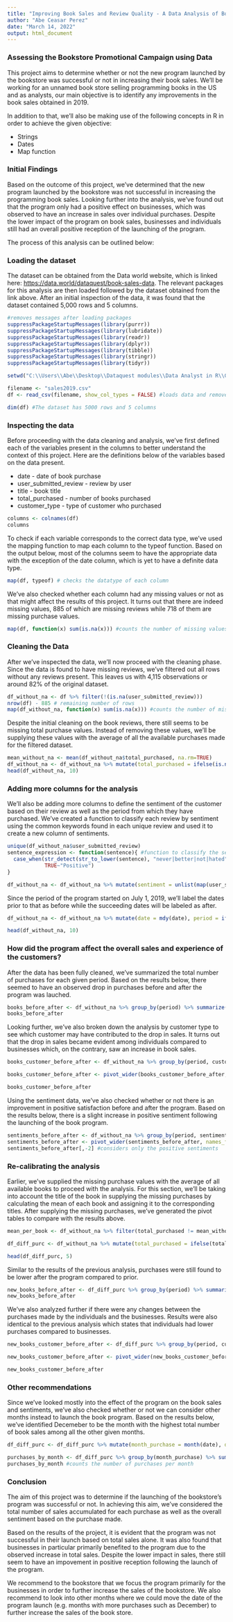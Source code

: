 ---
title: "Improving Book Sales and Review Quality - A Data Analysis of Book Sales taken from 2019"
author: "Abe Ceasar Perez"
date: "March 14, 2022"
output: html_document
---

### Assessing the Bookstore Promotional Campaign using Data

This project aims to determine whether or not the new program launched by the bookstore was successful or not in increasing their book sales. We'll be working for an unnamed book store selling programming books in the US and as analysts, our main objective is to identify any improvements in the book sales obtained in 2019.

In addition to that, we'll also be making use of the following concepts in R in order to achieve the given objective:

+ Strings
+ Dates
+ Map function

### Initial Findings

Based on the outcome of this project, we've determined that the new program launched by the bookstore was not successful in increasing the programming book sales. Looking further into the analysis, we've found out that the program only had a positive effect on businesses, which was observed to have an increase in sales over individual purchases. Despite the lower impact of the program on book sales, businesses and individuals still had an overall positive reception of the launching of the program.

The process of this analysis can be outlined below:

### Loading the dataset

The dataset can be obtained from the Data world website, which is linked here: <https://data.world/dataquest/book-sales-data>. The relevant packages for this analysis are then loaded followed by the dataset obtained from the link above. After an initial inspection of the data, it was found that the dataset contained 5,000 rows and 5 columns.

```{r load_dataset, echo=TRUE, warning=FALSE}

#removes messages after loading packages
suppressPackageStartupMessages(library(purrr))
suppressPackageStartupMessages(library(lubridate))
suppressPackageStartupMessages(library(readr))
suppressPackageStartupMessages(library(dplyr))
suppressPackageStartupMessages(library(tibble))
suppressPackageStartupMessages(library(stringr))
suppressPackageStartupMessages(library(tidyr))

setwd("C:\\Users\\Abe\\Desktop\\Dataquest modules\\Data Analyst in R\\Guided Projects\\project_3")

filename <- "sales2019.csv"
df <- read_csv(filename, show_col_types = FALSE) #loads data and removes column messages

dim(df) #The dataset has 5000 rows and 5 columns
```

### Inspecting the data

Before proceeding with the data cleaning and analysis, we've first defined each of the variables present in the columns to better understand the context of this project. Here are the definitions below of the variables based on the data present.

- date - date of book purchase
- user_submitted_review - review by user
- title - book title
- total_purchased - number of books purchased
- customer_type - type of customer who purchased

```{r store_cols, echo=TRUE}

columns <- colnames(df)
columns

```

To check if each variable corresponds to the correct data type,  we've used the mapping function to map each column to the typeof function. Based on the output below, most of the columns seem to have the appropriate data with the exception of the date column, which is yet to have a definite data type.

```{r check_datatypes, echo=TRUE}

map(df, typeof) # checks the datatype of each column

```

We've also checked whether each column had any missing values or not as that might affect the results of this project. It turns out that there are indeed missing values, 885 of which are missing reviews while 718 of them are missing purchase values.

```{r check_missing, echo=TRUE}

map(df, function(x) sum(is.na(x))) #counts the number of missing values per column

```

### Cleaning the Data

After we've inspected the data, we'll now proceed with the cleaning phase. Since the data is found to have missing reviews, we've filtered out all rows without any reviews present. This leaves us with 4,115 observations or around 82% of the original dataset.

```{r clean_dataset, echo=TRUE}

df_without_na <- df %>% filter(!(is.na(user_submitted_review)))
nrow(df) - 885 # remaining number of rows
map(df_without_na, function(x) sum(is.na(x))) #counts the number of missing values per column

```

Despite the initial cleaning on the book reviews, there still seems to be missing total purchase values. Instead of removing these values, we'll be supplying these values with the average of all the available purchases made for the filtered dataset.

```{r additional_cleaning, echo=TRUE}

mean_without_na <- mean(df_without_na$total_purchased, na.rm=TRUE)
df_without_na <- df_without_na %>% mutate(total_purchased = ifelse(is.na(total_purchased), mean_without_na, total_purchased)) #replaces missing total purchases with the average purchases from present books
head(df_without_na, 10)

```

### Adding more columns for the analysis

We'll also be adding more columns to define the sentiment of the customer based on their review as well as the period from which they have purchased. We've created a function to classify each review by sentiment using the common keywords found in each unique review and used it to create a new column of sentiments.

```{r sentiments, echo=TRUE}

unique(df_without_na$user_submitted_review)
sentence_expression <- function(sentence){ #function to classify the sentiment of a review
  case_when(str_detect(str_to_lower(sentence), "never|better|not|hated")==TRUE~"Negative",
            TRUE~"Positive")
}

df_without_na <- df_without_na %>% mutate(sentiment = unlist(map(user_submitted_review, sentence_expression))) #classifies each review by sentiment using the user-defined function

```

Since the period of the program started on July 1, 2019, we'll label the dates prior to that as before while the succeeding dates will be labeled as after.

```{r dates, echo=TRUE}

df_without_na <- df_without_na %>% mutate(date = mdy(date), period = ifelse(ymd(date) < ymd("2019-07-01"), "Before", "After")) #modifies the date parameter and adds another column to classify the period before and after the bookstore program

head(df_without_na, 10)

```

### How did the program affect the overall sales and experience of the customers?

After the data has been fully cleaned, we've summarized the total number of purchases for each given period. Based on the results below, there seemed to have an observed drop in purchases before and after the program was lauched.


```{r results_1, echo=TRUE}

books_before_after <- df_without_na %>% group_by(period) %>% summarize(Total_purchases = sum(total_purchased)) %>% arrange(desc(period)) #counts the number of total book purchases before and after the program
books_before_after

```

Looking further, we've also broken down the analysis by customer type to see which customer may have contributed to the drop in sales. It turns out that the drop in sales became evident among individuals compared to businesses which, on the contrary, saw an increase in book sales.

```{r results_2, echo=TRUE}

books_customer_before_after <- df_without_na %>% group_by(period, customer_type) %>% summarize(Total_purchases = sum(total_purchased)) %>% arrange(desc(period)) #counts the number of total book purchases before and after the program, as well as by customer

books_customer_before_after <- pivot_wider(books_customer_before_after, names_from = customer_type, values_from = Total_purchases) #transposes the customer rows into columns

books_customer_before_after
```

Using the sentiment data, we've also checked whether or not there is an improvement in positive satisfaction before and after the program. Based on the results below, there is a slight increase in positive sentiment following the launching of the book program.

```{r results_3, echo=TRUE}

sentiments_before_after <- df_without_na %>% group_by(period, sentiment) %>% summarise(Count = n()) %>% arrange(desc(period)) #counts the number of total sentiments before and after the program
sentiments_before_after <- pivot_wider(sentiments_before_after, names_from = sentiment, values_from = Count) #transposes the sentiment rows into columns
sentiments_before_after[,-2] #considers only the positive sentiments

```

### Re-calibrating the analysis

Earlier, we've supplied the missing purchase values with the average of all available books to proceed with the analysis. For this section, we'll be taking into account the title of the book in supplying the missing purchases by calculating the mean of each book and assigning it to the corresponding titles. After supplying the missing purchases, we've generated the pivot tables to compare with the results above. 

```{r recleaning_the_data, echo=TRUE}

mean_per_book <- df_without_na %>% filter(total_purchased != mean_without_na) %>% group_by(title) %>% summarize(avg = mean(total_purchased)) #calculates the mean purchases per book titles

df_diff_purc <- df_without_na %>% mutate(total_purchased = ifelse(total_purchased == mean_without_na, mean_per_book$avg[match(title, mean_per_book$title)], total_purchased)) #assigns the grouped mean purchases to books without purchase data

head(df_diff_purc, 5) 
```

Similar to the results of the previous analysis, purchases were still found to be lower after the program compared to prior.

```{r results_4, echo=TRUE}

new_books_before_after <- df_diff_purc %>% group_by(period) %>% summarize(Total_purchases = sum(total_purchased)) %>% arrange(desc(period)) #aggregates the total purchases made per period
new_books_before_after  

```

We've also analyzed further if there were any changes between the purchases made by the individuals and the businesses. Results were also identical to the previous analysis which states that individuals had lower purchases compared to businesses.

```{r results_5, echo=TRUE}

new_books_customer_before_after <- df_diff_purc %>% group_by(period, customer_type) %>% summarize(Total_purchases = sum(total_purchased)) %>% arrange(desc(period)) #aggregates the total purchases made per period and type of customer

new_books_customer_before_after <- pivot_wider(new_books_customer_before_after, names_from = customer_type, values_from = Total_purchases)#transposes the customer-type rows into columns

new_books_customer_before_after

```

### Other recommendations

Since we've looked mostly into the effect of the program on the book sales and sentiments, we've also checked whether or not we can consider other months instead to launch the book program. Based on the results below, we've identified Decemeber to be the month with the highest total number of book sales among all the other given months.

```{r results_6, echo=TRUE}

df_diff_purc <- df_diff_purc %>% mutate(month_purchase = month(date), day_purchase = day(date)) #creates additional columns for date

purchases_by_month <- df_diff_purc %>% group_by(month_purchase) %>% summarize(total_purchased = sum(total_purchased))
purchases_by_month #counts the number of purchases per month

```

### Conclusion

The aim of this project was to determine if the launching of the bookstore's program was successful or not. In achieving this aim, we've considered the total number of sales accumulated for each purchase as well as the overall sentiment based on the purchase made. 

Based on the results of the project, it is evident that the program was not successful in their launch based on total sales alone. It was also found that businesses in particular primarily benefited to the program due to the observed increase in total sales. Despite the lower impact in sales, there still seem to have an impovement in positive reception following the launch of the program.

We recommend to the bookstore that we focus the program primarily for the businesses in order to further increase the sales of the bookstore. We also recommend to look into other months where we could move the date of the program launch (e.g. months with more purchases such as December) to further increase the sales of the book store.



